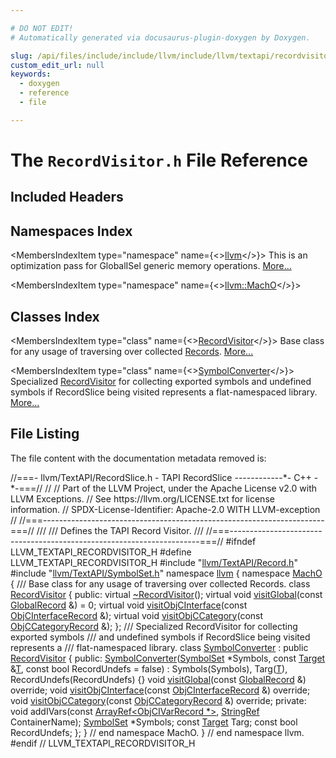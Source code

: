 ```yaml
---

# DO NOT EDIT!
# Automatically generated via docusaurus-plugin-doxygen by Doxygen.

slug: /api/files/include/include/llvm/include/llvm/textapi/recordvisitor-h
custom_edit_url: null
keywords:
  - doxygen
  - reference
  - file

---
```





# The `RecordVisitor.h` File Reference

<DoxygenPage pluginConfig={pluginConfig}>



## Included Headers

<IncludesList>
<IncludesListItem
  filePath="llvm/TextAPI/Record.h"
  permalink="/docs/api/files/include/include/llvm/include/llvm/textapi/record-h"
  isLocal="true" />
<IncludesListItem
  filePath="llvm/TextAPI/SymbolSet.h"
  permalink="/docs/api/files/include/include/llvm/include/llvm/textapi/symbolset-h"
  isLocal="true" />
</IncludesList>

## Namespaces Index

<MembersIndex>

<MembersIndexItem
  type="namespace"
  name={<><a href="/docs/api/namespaces/llvm">llvm</a></>}>
This is an optimization pass for GlobalISel generic memory operations. <a href="/docs/api/namespaces/llvm/#details">More...</a>
</MembersIndexItem>

<MembersIndexItem
  type="namespace"
  name={<><a href="/docs/api/namespaces/llvm/macho">llvm::MachO</a></>}>
</MembersIndexItem>

</MembersIndex>

## Classes Index

<MembersIndex>

<MembersIndexItem
  type="class"
  name={<><a href="/docs/api/classes/llvm/macho/recordvisitor">RecordVisitor</a></>}>
Base class for any usage of traversing over collected <a href="/docs/api/namespaces/llvm/macho/#ab5b5510db9083f228e5929bf5ad0f717">Records</a>. <a href="/docs/api/classes/llvm/macho/recordvisitor/#details">More...</a>
</MembersIndexItem>

<MembersIndexItem
  type="class"
  name={<><a href="/docs/api/classes/llvm/macho/symbolconverter">SymbolConverter</a></>}>
Specialized <a href="/docs/api/classes/llvm/macho/recordvisitor">RecordVisitor</a> for collecting exported symbols and undefined symbols if RecordSlice being visited represents a flat-namespaced library. <a href="/docs/api/classes/llvm/macho/symbolconverter/#details">More...</a>
</MembersIndexItem>

</MembersIndex>


## File Listing

The file content with the documentation metadata removed is:

<ProgramListing>

<Link id="l00001" /><CodeLine lineNumber="1"><Highlight kind="comment">//===- llvm/TextAPI/RecordSlice.h - TAPI RecordSlice ------------&#42;- C++ -&#42;-===//</Highlight><Highlight kind="normal"></Highlight></CodeLine>
<Link id="l00002" /><CodeLine lineNumber="2"><Highlight kind="normal"></Highlight><Highlight kind="comment">//</Highlight><Highlight kind="normal"></Highlight></CodeLine>
<Link id="l00003" /><CodeLine lineNumber="3"><Highlight kind="normal"></Highlight><Highlight kind="comment">// Part of the LLVM Project, under the Apache License v2.0 with LLVM Exceptions.</Highlight><Highlight kind="normal"></Highlight></CodeLine>
<Link id="l00004" /><CodeLine lineNumber="4"><Highlight kind="normal"></Highlight><Highlight kind="comment">// See https://llvm.org/LICENSE.txt for license information.</Highlight><Highlight kind="normal"></Highlight></CodeLine>
<Link id="l00005" /><CodeLine lineNumber="5"><Highlight kind="normal"></Highlight><Highlight kind="comment">// SPDX-License-Identifier: Apache-2.0 WITH LLVM-exception</Highlight><Highlight kind="normal"></Highlight></CodeLine>
<Link id="l00006" /><CodeLine lineNumber="6"><Highlight kind="normal"></Highlight><Highlight kind="comment">//</Highlight><Highlight kind="normal"></Highlight></CodeLine>
<Link id="l00007" /><CodeLine lineNumber="7"><Highlight kind="normal"></Highlight><Highlight kind="comment">//===----------------------------------------------------------------------===//</Highlight><Highlight kind="comment"></Highlight></CodeLine>
<Link id="l00008" /><CodeLine lineNumber="8"><Highlight kind="comment">///</Highlight></CodeLine>
<Link id="l00009" /><CodeLine lineNumber="9"><Highlight kind="comment">/// Defines the TAPI Record Visitor.</Highlight></CodeLine>
<Link id="l00010" /><CodeLine lineNumber="10"><Highlight kind="comment">///</Highlight><Highlight kind="normal"></Highlight></CodeLine>
<Link id="l00011" /><CodeLine lineNumber="11"><Highlight kind="normal"></Highlight><Highlight kind="comment">//===----------------------------------------------------------------------===//</Highlight><Highlight kind="normal"></Highlight></CodeLine>
<Link id="l00012" /><CodeLine lineNumber="12"><Highlight kind="normal"></Highlight></CodeLine>
<Link id="l00013" /><CodeLine lineNumber="13"><Highlight kind="normal"></Highlight><Highlight kind="preprocessor">#ifndef LLVM&#95;TEXTAPI&#95;RECORDVISITOR&#95;H</Highlight><Highlight kind="normal"></Highlight></CodeLine>
<Link id="l00014" /><CodeLine lineNumber="14"><Highlight kind="normal"></Highlight><Highlight kind="preprocessor">#define LLVM&#95;TEXTAPI&#95;RECORDVISITOR&#95;H</Highlight><Highlight kind="normal"></Highlight></CodeLine>
<Link id="l00015" /><CodeLine lineNumber="15"><Highlight kind="normal"></Highlight></CodeLine>
<Link id="l00016" /><CodeLine lineNumber="16"><Highlight kind="normal"></Highlight><Highlight kind="preprocessor">#include &quot;<a href="/docs/api/files/include/include/llvm/include/llvm/textapi/record-h">llvm/TextAPI/Record.h</a>&quot;</Highlight><Highlight kind="normal"></Highlight></CodeLine>
<Link id="l00017" /><CodeLine lineNumber="17"><Highlight kind="normal"></Highlight><Highlight kind="preprocessor">#include &quot;<a href="/docs/api/files/include/include/llvm/include/llvm/textapi/symbolset-h">llvm/TextAPI/SymbolSet.h</a>&quot;</Highlight><Highlight kind="normal"></Highlight></CodeLine>
<Link id="l00018" /><CodeLine lineNumber="18"><Highlight kind="normal"></Highlight></CodeLine>
<Link id="l00019" /><CodeLine lineNumber="19"><Highlight kind="normal"></Highlight><Highlight kind="keyword">namespace </Highlight><Highlight kind="normal"><a href="/docs/api/namespaces/llvm">llvm</a> &#123;</Highlight></CodeLine>
<Link id="l00020" /><CodeLine lineNumber="20"><Highlight kind="normal"></Highlight><Highlight kind="keyword">namespace </Highlight><Highlight kind="normal"><a href="/docs/api/namespaces/llvm/macho">MachO</a> &#123;</Highlight></CodeLine>
<Link id="l00021" /><CodeLine lineNumber="21"><Highlight kind="normal"></Highlight><Highlight kind="comment"></Highlight></CodeLine>
<Link id="l00022" /><CodeLine lineNumber="22"><Highlight kind="comment">/// Base class for any usage of traversing over collected Records.</Highlight><Highlight kind="normal"></Highlight></CodeLine>
<Link id="l00023" /><CodeLine lineNumber="23" lineLink="/docs/api/classes/llvm/macho/recordvisitor"><Highlight kind="normal"></Highlight><Highlight kind="keyword">class </Highlight><Highlight kind="normal"><a href="/docs/api/classes/llvm/macho/recordvisitor">RecordVisitor</a> &#123;</Highlight></CodeLine>
<Link id="l00024" /><CodeLine lineNumber="24"><Highlight kind="normal"></Highlight><Highlight kind="keyword">public</Highlight><Highlight kind="normal">:</Highlight></CodeLine>
<Link id="l00025" /><CodeLine lineNumber="25"><Highlight kind="normal">  </Highlight><Highlight kind="keyword">virtual</Highlight><Highlight kind="normal"> <a href="/docs/api/classes/llvm/macho/recordvisitor/#af1c85536663120ecdb530534c2ed9050">~RecordVisitor</a>();</Highlight></CodeLine>
<Link id="l00026" /><CodeLine lineNumber="26"><Highlight kind="normal"></Highlight></CodeLine>
<Link id="l00027" /><CodeLine lineNumber="27" lineLink="/docs/api/classes/llvm/macho/recordvisitor/#a021d3ad41a5f0452cf75f7475b205064"><Highlight kind="normal">  </Highlight><Highlight kind="keyword">virtual</Highlight><Highlight kind="normal"> </Highlight><Highlight kind="keywordtype">void</Highlight><Highlight kind="normal"> <a href="/docs/api/classes/llvm/macho/recordvisitor/#a021d3ad41a5f0452cf75f7475b205064">visitGlobal</a>(</Highlight><Highlight kind="keyword">const</Highlight><Highlight kind="normal"> <a href="/docs/api/classes/llvm/macho/globalrecord">GlobalRecord</a> &amp;) = 0;</Highlight></CodeLine>
<Link id="l00028" /><CodeLine lineNumber="28"><Highlight kind="normal">  </Highlight><Highlight kind="keyword">virtual</Highlight><Highlight kind="normal"> </Highlight><Highlight kind="keywordtype">void</Highlight><Highlight kind="normal"> <a href="/docs/api/classes/llvm/macho/recordvisitor/#ae326b1ef70ca38596c3a16d3ab951fe8">visitObjCInterface</a>(</Highlight><Highlight kind="keyword">const</Highlight><Highlight kind="normal"> <a href="/docs/api/classes/llvm/macho/objcinterfacerecord">ObjCInterfaceRecord</a> &amp;);</Highlight></CodeLine>
<Link id="l00029" /><CodeLine lineNumber="29"><Highlight kind="normal">  </Highlight><Highlight kind="keyword">virtual</Highlight><Highlight kind="normal"> </Highlight><Highlight kind="keywordtype">void</Highlight><Highlight kind="normal"> <a href="/docs/api/classes/llvm/macho/recordvisitor/#a95279e0a85f341556282e8d7b13672e2">visitObjCCategory</a>(</Highlight><Highlight kind="keyword">const</Highlight><Highlight kind="normal"> <a href="/docs/api/classes/llvm/macho/objccategoryrecord">ObjCCategoryRecord</a> &amp;);</Highlight></CodeLine>
<Link id="l00030" /><CodeLine lineNumber="30"><Highlight kind="normal">&#125;;</Highlight></CodeLine>
<Link id="l00031" /><CodeLine lineNumber="31"><Highlight kind="normal"></Highlight><Highlight kind="comment"></Highlight></CodeLine>
<Link id="l00032" /><CodeLine lineNumber="32"><Highlight kind="comment">/// Specialized RecordVisitor for collecting exported symbols</Highlight></CodeLine>
<Link id="l00033" /><CodeLine lineNumber="33"><Highlight kind="comment">/// and undefined symbols if RecordSlice being visited represents a</Highlight></CodeLine>
<Link id="l00034" /><CodeLine lineNumber="34"><Highlight kind="comment">/// flat-namespaced library.</Highlight><Highlight kind="normal"></Highlight></CodeLine>
<Link id="l00035" /><CodeLine lineNumber="35" lineLink="/docs/api/classes/llvm/macho/symbolconverter"><Highlight kind="normal"></Highlight><Highlight kind="keyword">class </Highlight><Highlight kind="normal"><a href="/docs/api/classes/llvm/macho/symbolconverter/#ab4abeb7cd0f05ef5dd33e10bdf2d28a6">SymbolConverter</a> : </Highlight><Highlight kind="keyword">public</Highlight><Highlight kind="normal"> <a href="/docs/api/classes/llvm/macho/recordvisitor">RecordVisitor</a> &#123;</Highlight></CodeLine>
<Link id="l00036" /><CodeLine lineNumber="36"><Highlight kind="normal"></Highlight><Highlight kind="keyword">public</Highlight><Highlight kind="normal">:</Highlight></CodeLine>
<Link id="l00037" /><CodeLine lineNumber="37" lineLink="/docs/api/classes/llvm/macho/symbolconverter/#ab4abeb7cd0f05ef5dd33e10bdf2d28a6"><Highlight kind="normal">  <a href="/docs/api/classes/llvm/macho/symbolconverter/#ab4abeb7cd0f05ef5dd33e10bdf2d28a6">SymbolConverter</a>(<a href="/docs/api/classes/llvm/macho/symbolset">SymbolSet</a> &#42;Symbols, </Highlight><Highlight kind="keyword">const</Highlight><Highlight kind="normal"> <a href="/docs/api/classes/llvm/macho/target">Target</a> &amp;<a href="/docs/api/files/lib/lib/target/lib/target/mips/mips16isellowering-cpp/#a0acb682b8260ab1c60b918599864e2e5">T</a>,</Highlight></CodeLine>
<Link id="l00038" /><CodeLine lineNumber="38"><Highlight kind="normal">                  </Highlight><Highlight kind="keyword">const</Highlight><Highlight kind="normal"> </Highlight><Highlight kind="keywordtype">bool</Highlight><Highlight kind="normal"> RecordUndefs = </Highlight><Highlight kind="keyword">false</Highlight><Highlight kind="normal">)</Highlight></CodeLine>
<Link id="l00039" /><CodeLine lineNumber="39"><Highlight kind="normal">      : Symbols(Symbols), Targ(<a href="/docs/api/files/lib/lib/target/lib/target/mips/mips16isellowering-cpp/#a0acb682b8260ab1c60b918599864e2e5">T</a>), RecordUndefs(RecordUndefs) &#123;&#125;</Highlight></CodeLine>
<Link id="l00040" /><CodeLine lineNumber="40"><Highlight kind="normal">  </Highlight><Highlight kind="keywordtype">void</Highlight><Highlight kind="normal"> <a href="/docs/api/classes/llvm/macho/symbolconverter/#ab3e40f86314ef9875bfd12cd2eab9b5e">visitGlobal</a>(</Highlight><Highlight kind="keyword">const</Highlight><Highlight kind="normal"> <a href="/docs/api/classes/llvm/macho/globalrecord">GlobalRecord</a> &amp;) </Highlight><Highlight kind="keyword">override</Highlight><Highlight kind="normal">;</Highlight></CodeLine>
<Link id="l00041" /><CodeLine lineNumber="41"><Highlight kind="normal">  </Highlight><Highlight kind="keywordtype">void</Highlight><Highlight kind="normal"> <a href="/docs/api/classes/llvm/macho/symbolconverter/#a212640fcd49c76726374251900489631">visitObjCInterface</a>(</Highlight><Highlight kind="keyword">const</Highlight><Highlight kind="normal"> <a href="/docs/api/classes/llvm/macho/objcinterfacerecord">ObjCInterfaceRecord</a> &amp;) </Highlight><Highlight kind="keyword">override</Highlight><Highlight kind="normal">;</Highlight></CodeLine>
<Link id="l00042" /><CodeLine lineNumber="42"><Highlight kind="normal">  </Highlight><Highlight kind="keywordtype">void</Highlight><Highlight kind="normal"> <a href="/docs/api/classes/llvm/macho/symbolconverter/#a4821f93278208c868cd078fb8afc2746">visitObjCCategory</a>(</Highlight><Highlight kind="keyword">const</Highlight><Highlight kind="normal"> <a href="/docs/api/classes/llvm/macho/objccategoryrecord">ObjCCategoryRecord</a> &amp;) </Highlight><Highlight kind="keyword">override</Highlight><Highlight kind="normal">;</Highlight></CodeLine>
<Link id="l00043" /><CodeLine lineNumber="43"><Highlight kind="normal"></Highlight></CodeLine>
<Link id="l00044" /><CodeLine lineNumber="44"><Highlight kind="normal"></Highlight><Highlight kind="keyword">private</Highlight><Highlight kind="normal">:</Highlight></CodeLine>
<Link id="l00045" /><CodeLine lineNumber="45"><Highlight kind="normal">  </Highlight><Highlight kind="keywordtype">void</Highlight><Highlight kind="normal"> addIVars(</Highlight><Highlight kind="keyword">const</Highlight><Highlight kind="normal"> <a href="/docs/api/classes/llvm/arrayref">ArrayRef&lt;ObjCIVarRecord &#42;&gt;</a>, <a href="/docs/api/classes/llvm/stringref">StringRef</a> ContainerName);</Highlight></CodeLine>
<Link id="l00046" /><CodeLine lineNumber="46"><Highlight kind="normal">  <a href="/docs/api/classes/llvm/macho/symbolset">SymbolSet</a> &#42;Symbols;</Highlight></CodeLine>
<Link id="l00047" /><CodeLine lineNumber="47"><Highlight kind="normal">  </Highlight><Highlight kind="keyword">const</Highlight><Highlight kind="normal"> <a href="/docs/api/classes/llvm/macho/target">Target</a> Targ;</Highlight></CodeLine>
<Link id="l00048" /><CodeLine lineNumber="48"><Highlight kind="normal">  </Highlight><Highlight kind="keyword">const</Highlight><Highlight kind="normal"> </Highlight><Highlight kind="keywordtype">bool</Highlight><Highlight kind="normal"> RecordUndefs;</Highlight></CodeLine>
<Link id="l00049" /><CodeLine lineNumber="49"><Highlight kind="normal">&#125;;</Highlight></CodeLine>
<Link id="l00050" /><CodeLine lineNumber="50"><Highlight kind="normal"></Highlight></CodeLine>
<Link id="l00051" /><CodeLine lineNumber="51"><Highlight kind="normal">&#125; </Highlight><Highlight kind="comment">// end namespace MachO.</Highlight><Highlight kind="normal"></Highlight></CodeLine>
<Link id="l00052" /><CodeLine lineNumber="52"><Highlight kind="normal">&#125; </Highlight><Highlight kind="comment">// end namespace llvm.</Highlight><Highlight kind="normal"></Highlight></CodeLine>
<Link id="l00053" /><CodeLine lineNumber="53"><Highlight kind="normal"></Highlight></CodeLine>
<Link id="l00054" /><CodeLine lineNumber="54"><Highlight kind="normal"></Highlight><Highlight kind="preprocessor">#endif </Highlight><Highlight kind="comment">// LLVM&#95;TEXTAPI&#95;RECORDVISITOR&#95;H</Highlight><Highlight kind="normal"></Highlight></CodeLine>

</ProgramListing>


</DoxygenPage>

